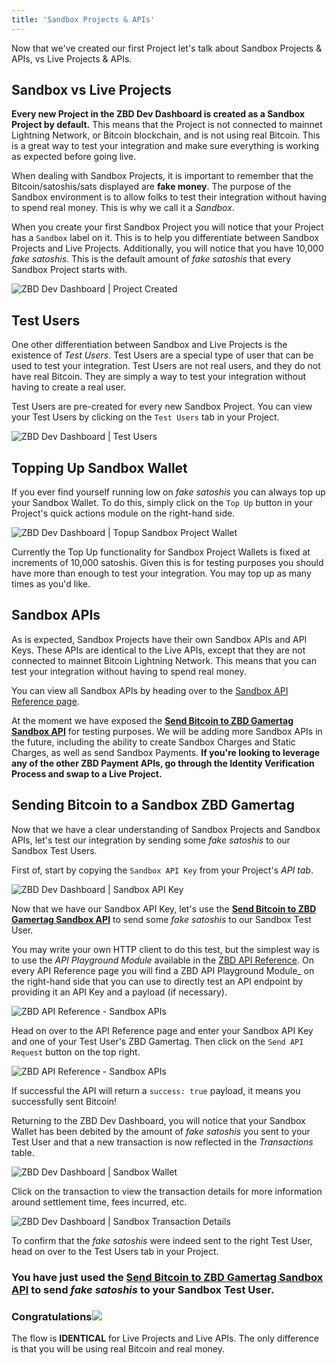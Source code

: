 ```yaml
---
title: 'Sandbox Projects & APIs'
---
```


Now that we've created our first Project let's talk about Sandbox Projects & APIs, vs Live Projects & APIs.

## Sandbox vs Live Projects[​](#sandbox-vs-live-projects "Direct link to heading")

**Every new Project in the ZBD Dev Dashboard is created as a Sandbox Project by default.** This means that the Project is not connected to mainnet Lightning Network, or Bitcoin blockchain, and is not using real Bitcoin. This is a great way to test your integration and make sure everything is working as expected before going live.

When dealing with Sandbox Projects, it is important to remember that the Bitcoin/satoshis/sats displayed are **fake money**. The purpose of the Sandbox environment is to allow folks to test their integration without having to spend real money. This is why we call it a _Sandbox_.

When you create your first Sandbox Project you will notice that your Project has a `Sandbox` label on it. This is to help you differentiate between Sandbox Projects and Live Projects. Additionally, you will notice that you have 10,000 _fake satoshis_. This is the default amount of _fake satoshis_ that every Sandbox Project starts with.

<Frame type="glass" caption="">
  <img src="/img/v2/devdash/sandbox-project-created.png" alt="ZBD Dev Dashboard | Project Created" />
</Frame>
<br />

## Test Users[​](#test-users "Direct link to heading")

One other differentiation between Sandbox and Live Projects is the existence of _Test Users_. Test Users are a special type of user that can be used to test your integration. Test Users are not real users, and they do not have real Bitcoin. They are simply a way to test your integration without having to create a real user.

Test Users are pre-created for every new Sandbox Project. You can view your Test Users by clicking on the `Test Users` tab in your Project.

<Frame type="glass" caption="">
  <img src="/img/v2/devdash/sandbox-test-users.png" alt="ZBD Dev Dashboard | Test Users" />
</Frame>
<br />

## Topping Up Sandbox Wallet[​](#topping-up-sandbox-wallet "Direct link to heading")

If you ever find yourself running low on _fake satoshis_ you can always top up your Sandbox Wallet. To do this, simply click on the `Top Up` button in your Project's quick actions module on the right-hand side.

<Frame type="glass" caption="">
  <img src="/img/v2/devdash/sandbox-topup-wallet.png" alt="ZBD Dev Dashboard | Topup Sandbox Project Wallet" />
</Frame>
<br />

<Note>Currently the Top Up functionality for Sandbox Project Wallets is fixed at increments of 10,000 satoshis. Given this is for testing purposes you should have more than enough to test your integration.
You may top up as many times as you'd like.</Note>

## Sandbox APIs[​](#sandbox-apis "Direct link to heading")

As is expected, Sandbox Projects have their own Sandbox APIs and API Keys. These APIs are identical to the Live APIs, except that they are not connected to mainnet Bitcoin Lightning Network. This means that you can test your integration without having to spend real money.

You can view all Sandbox APIs by heading over to the [Sandbox API Reference page](/api/sandbox/gamertag/send-payment).

<Note>At the moment we have exposed the [**Send Bitcoin to ZBD Gamertag Sandbox API**](/api/sandbox/gamertag/send-payment) for testing purposes. We will be adding more Sandbox APIs in the future, including the ability to create Sandbox Charges and Static Charges, as well as send Sandbox Payments.
**If you're looking to leverage any of the other ZBD Payment APIs, go through the Identity Verification Process and swap to a Live Project.**</Note>

## Sending Bitcoin to a Sandbox ZBD Gamertag[​](#sending-bitcoin-to-a-sandbox-zbd-gamertag "Direct link to heading")

Now that we have a clear understanding of Sandbox Projects and Sandbox APIs, let's test our integration by sending some _fake satoshis_ to our Sandbox Test Users.

First of, start by copying the `Sandbox API Key` from your Project's _API tab_.

<Frame type="glass" caption="">
  <img src="/img/v2/devdash/sandbox-api-key.png" alt="ZBD Dev Dashboard | Sandbox API Key" />
</Frame>
<br />

Now that we have our Sandbox API Key, let's use the [**Send Bitcoin to ZBD Gamertag Sandbox API**](/api/sandbox/gamertag/send-payment) to send some _fake satoshis_ to our Sandbox Test User.

You may write your own HTTP client to do this test, but the simplest way is to use the _API Playground Module_ available in the [ZBD API Reference](https://docs.zbd.dev/api). On every API Reference page you will find a ZBD API Playground Module_ on the right-hand side that you can use to directly test an API endpoint by providing it an API Key and a payload (if necessary).

<Frame type="glass" caption="Replace YOUR_API_KEY_HERE with your Sandbox API Key">
  <img src="/img/v2/devdash/sandbox-doc-portal2.png" alt="ZBD API Reference - Sandbox APIs" />
</Frame>
<br />

Head on over to the API Reference page and enter your Sandbox API Key and one of your Test User's ZBD Gamertag. Then click on the `Send API Request` button on the top right.

<Frame type="glass" caption="">
  <img src="/img/v2/devdash/sandbox-doc-portal.png" alt="ZBD API Reference - Sandbox APIs" />
</Frame>
<br />

If successful the API will return a `success: true` payload, it means you successfully sent Bitcoin!

Returning to the ZBD Dev Dashboard, you will notice that your Sandbox Wallet has been debited by the amount of _fake satoshis_ you sent to your Test User and that a new transaction is now reflected in the _Transactions_ table.

<Frame type="glass" caption="">
  <img src="/img/v2/devdash/sandbox-wallet-post-tx.png" alt="ZBD Dev Dashboard | Sandbox Wallet" />
</Frame>
<br />

Click on the transaction to view the transaction details for more information around settlement time, fees incurred, etc.

<Frame type="glass" caption="">
  <img src="/img/v2/devdash/sandbox-tx-details.png" alt="ZBD Dev Dashboard | Sandbox Transaction Details" />
</Frame>
<br />

<Note>To confirm that the _fake satoshis_ were indeed sent to the right Test User, head on over to the Test Users tab in your Project.</Note>

### You have just used the [**Send Bitcoin to ZBD Gamertag Sandbox API**](/api/sandbox/gamertag/send-payment) to send _fake satoshis_ to your Sandbox Test User.[​](#you-have-just-used-the-send-bitcoin-to-zbd-gamertag-sandbox-api-to-send-fake-satoshis-to-your-sandbox-test-user "Direct link to heading")

### Congratulations![​](#congratulations "Direct link to heading")

The flow is **IDENTICAL** for Live Projects and Live APIs. The only difference is that you will be using real Bitcoin and real money.